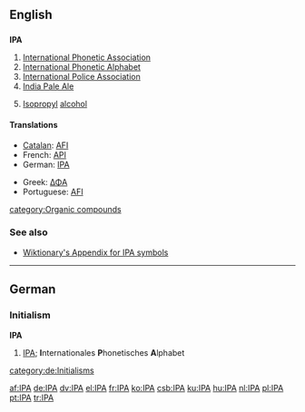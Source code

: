 {{see|ipa}}
==English==

==={{initialism}}===
'''IPA'''

# [[International Phonetic Association]]
# [[International Phonetic Alphabet]]
# [[International Police Association]]
# [[India Pale Ale]]
# {{italbrac|chemistry}} [[isopropyl|Isopropyl]] [[alcohol]]

====Translations====
{{trans-top|International Phonetic Alphabet}}
*[[Catalan]]: [[AFI]]
*French: [[API]]
*German: [[IPA#German|IPA]]
{{trans-mid}}
*Greek: [[ΔΦΑ]]
*Portuguese: [[AFI]]
{{trans-bottom}}

[[category:Organic compounds]]

===See also===
*[[Wiktionary:About International Phonetic Alphabet|Wiktionary's Appendix for IPA symbols]]

----

==German==

===Initialism===
'''IPA'''

#[[IPA#English|IPA]]; '''I'''nternationales '''P'''honetisches '''A'''lphabet

[[category:de:Initialisms]]

[[af:IPA]]
[[de:IPA]]
[[dv:IPA]]
[[el:IPA]]
[[fr:IPA]]
[[ko:IPA]]
[[csb:IPA]]
[[ku:IPA]]
[[hu:IPA]]
[[nl:IPA]]
[[pl:IPA]]
[[pt:IPA]]
[[tr:IPA]]